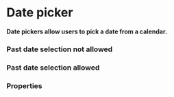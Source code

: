 
# Date picker

**Date pickers allow users to pick a date from a calendar.**

### Past date selection not allowed

<DemoBlock demo="date-off" withThemeSwitcher />

### Past date selection allowed

<DemoBlock demo="date-on" withThemeSwitcher />

### Properties
